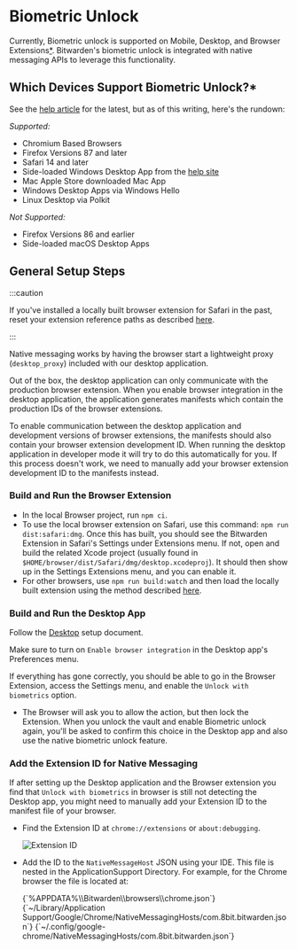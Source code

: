 
# Biometric Unlock

Currently, Biometric unlock is supported on Mobile, Desktop, and Browser
Extensions[\*](#which-devices-support-biometric-unlock). Bitwarden's biometric unlock is integrated
with native messaging APIs to leverage this functionality.

## Which Devices Support Biometric Unlock?\*

See the [help article](https://bitwarden.com/help/article/biometrics/) for the latest, but as of
this writing, here's the rundown:

_Supported:_

- Chromium Based Browsers
- Firefox Versions 87 and later
- Safari 14 and later
- Side-loaded Windows Desktop App from the [help site](https://bitwarden.com/download)
- Mac Apple Store downloaded Mac App
- Windows Desktop Apps via Windows Hello
- Linux Desktop via Polkit

_Not Supported:_

- Firefox Versions 86 and earlier
- Side-loaded macOS Desktop Apps

## General Setup Steps

:::caution

If you've installed a locally built browser extension for Safari in the past, reset your extension
reference paths as described [here](./index.md).

:::

Native messaging works by having the browser start a lightweight proxy (`desktop_proxy`) included
with our desktop application.

Out of the box, the desktop application can only communicate with the production browser extension.
When you enable browser integration in the desktop application, the application generates manifests
which contain the production IDs of the browser extensions.

To enable communication between the desktop application and development versions of browser
extensions, the manifests should also contain your browser extension development ID. When running
the desktop application in developer mode it will try to do this automatically for you. If this
process doesn't work, we need to manually add your browser extension development ID to the manifests
instead.

### Build and Run the Browser Extension

- In the local Browser project, run `npm ci`.
- To use the local browser extension on Safari, use this command: `npm run dist:safari:dmg`. Once
  this has built, you should see the Bitwarden Extension in Safari's Settings under Extensions menu.
  If not, open and build the related Xcode project (usually found in
  `$HOME/browser/dist/Safari/dmg/desktop.xcodeproj`). It should then show up in the Settings
  Extensions menu, and you can enable it.
- For other browsers, use `npm run build:watch` and then load the locally built extension using the
  method described [here](./index.md#testing-and-debugging).

### Build and Run the Desktop App

Follow the [Desktop](../desktop/index.mdx) setup document.

Make sure to turn on `Enable browser integration` in the Desktop app's Preferences menu.

If everything has gone correctly, you should be able to go in the Browser Extension, access the
Settings menu, and enable the `Unlock with biometrics` option.

- The Browser will ask you to allow the action, but then lock the Extension. When you unlock the
  vault and enable Biometric unlock again, you'll be asked to confirm this choice in the Desktop app
  and also use the native biometric unlock feature.

### Add the Extension ID for Native Messaging

If after setting up the Desktop application and the Browser extension you find that
`Unlock with biometrics` in browser is still not detecting the Desktop app, you might need to
manually add your Extension ID to the manifest file of your browser.

- Find the Extension ID at `chrome://extensions` or `about:debugging`.

  ![Extension ID](extension-id.png)

- Add the ID to the `NativeMessageHost` JSON using your IDE. This file is nested in the
  ApplicationSupport Directory. For example, for the Chrome browser the file is located at:

  <Tabs groupId="os">
    <TabItem value="win" label="Windows" default>
      <CodeBlock language="bash">{`%APPDATA%\\Bitwarden\\browsers\\chrome.json`}</CodeBlock>
    </TabItem>
    <TabItem value="mac" label="macOS">
      <CodeBlock language="bash">
        {`~/Library/Application Support/Google/Chrome/NativeMessagingHosts/com.8bit.bitwarden.json`}
      </CodeBlock>
    </TabItem>
    <TabItem value="lin" label="Linux">
      <CodeBlock language="bash">
        {`~/.config/google-chrome/NativeMessagingHosts/com.8bit.bitwarden.json`}
      </CodeBlock>
    </TabItem>
  </Tabs>
